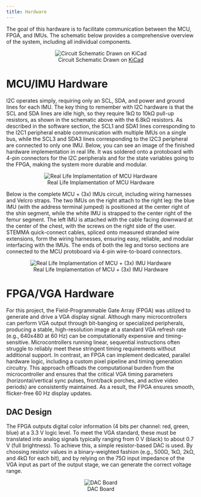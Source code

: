 ```yaml
---
title: Hardware
---
```

The goal of this hardware is to facilitate communication between the MCU, FPGA, and IMUs. The schematic below provides a comprehensive overview of the system, including all individual components.

<div style="text-align: center;">
![Circuit Schematic Drawn on [KiCad](https://www.kicad.org/)](images/circuit_schematic.jpeg)
</div>

# MCU/IMU Hardware
I2C operates simply, requiring only an SCL, SDA, and power and ground lines for each IMU. The key thing to remember with I2C hardware is that the SCL and SDA lines are idle high, so they require 1kΩ to 10kΩ pull-up resistors, as shown in the schematic above with the 6.8kΩ resistors. As described in the software section, the SCL1 and SDA1 lines corresponding to the I2C1 peripheral enable communication with multiple IMUs on a single bus, while the SCL3 and SDA3 lines corresponding to the I2C3 peripheral are connected to only one IMU. Below, you can see an image of the finished hardware implementation in real life. It was soldered onto a protoboard with 4-pin connectors for the I2C peripherals and for the state variables going to the FPGA, making the system more durable and modular.

<div style="text-align: center;">   
![Real Life Implamentation of MCU Hardware](images/mcu_real.jpeg)
</div>

Below is the complete MCU + (3x) IMUs circuit, including wiring harnesses and Velcro straps. The two IMUs on the right attach to the right leg: the blue IMU (with the address terminal jumped) is positioned at the center right of the shin segment, while the white IMU is strapped to the center right of the femur segment. The left IMU is attached with the cable facing downward at the center of the chest, with the screws on the right side of the user. STEMMA quick-connect cables, spliced onto measured stranded wire extensions, form the wiring harnesses, ensuring easy, reliable, and modular interfacing with the IMUs. The ends of both the leg and torso sections are connected to the MCU protoboard via 4-pin wire-to-board connectors.

<div style="text-align: center;">
![Real Life Implamentation of MCU + (3x) IMU Hardware](images/full_mcu_imu.jpeg)
</div>

# FPGA/VGA Hardware

For this project, the Field-Programmable Gate Array (FPGA) was utilized to generate and drive a VGA display signal. 
Although many microcontrollers can perform VGA output through bit-banging or specialized peripherals, producing a 
stable, high-resolution image at a standard VGA refresh rate (e.g., 640x480 at 60 Hz) can be computationally 
expensive and timing-sensitive. Microcontrollers running linear, sequential instructions often struggle to reliably 
meet these stringent timing requirements without additional support. In contrast, an FPGA can implement dedicated, 
parallel hardware logic, including a custom pixel pipeline and timing generation circuitry. This approach offloads 
the computational burden from the microcontroller and ensures that the critical VGA timing parameters 
(horizontal/vertical sync pulses, front/back porches, and active video periods) are consistently maintained. 
As a result, the FPGA ensures smooth, flicker-free 60 Hz display updates.

## DAC Design
The FPGA outputs digital color information (4 bits per channel: red, green, blue) at a 3.3 V logic level. 
To meet the VGA standard, these must be translated into analog signals typically ranging from 0 V (black) to 
about 0.7 V (full brightness). To achieve this, a simple resistor-based DAC is used. By choosing resistor values 
in a binary-weighted fashion (e.g., 500Ω, 1kΩ, 2kΩ, and 4kΩ for each bit), and by relying on the 75Ω input 
impedance of the VGA input as part of the output stage, we can generate the correct voltage range.

<div style="text-align: center;">
![DAC Board](images/dac_design.jpg)
</div>